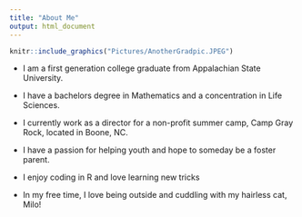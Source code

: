 ```yaml
---
title: "About Me"
output: html_document
---
```


```r
knitr::include_graphics("Pictures/AnotherGradpic.JPEG")
```


- I am a first generation college graduate from Appalachian State University.

- I have a bachelors degree in Mathematics and a concentration in Life Sciences.

- I currently work as a director for a non-profit summer camp, Camp Gray Rock, located in Boone, NC. 

- I have a passion for helping youth and hope to someday be a foster parent.

- I enjoy coding in R and love learning new tricks

- In my free time, I love being outside and cuddling with my hairless cat, Milo! 